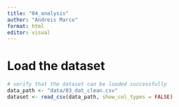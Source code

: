 ```yaml
---
title: "04_analysis"
author: "Andreis Marco"
format: html
editor: visual
---
```


# Load the dataset

```r
# verify that the dataset can be loaded successfully
data_path <- "data/03_dat_clean.csv"
dataset <- read_csv(data_path, show_col_types = FALSE)
```
